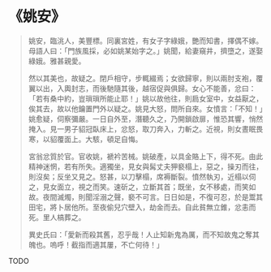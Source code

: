 # 《姚安》

> 姚安，臨洮人，美豐標。同裏宮姓，有女子字綠娥，艷而知書，擇偶不嫁。母語人曰：「門族風採，必如姚某始字之。」姚聞，給妻窺井，擠墮之，遂娶綠娥。雅甚親愛。
>
> 然以其美也，故疑之。閉戶相守，步輒綴焉；女欲歸寧，則以兩肘支袍，覆翼以出，入輿封志，而後馳隨其後，越宿促與俱歸。女心不能善，忿曰：「若有桑中約，豈瑣瑣所能止耶！」姚以故他往，則扃女室中，女益厭之，俟其去，故以他鑰置門外以疑之。姚見大怒，問所自來。女憤言：「不知！」姚愈疑，伺察彌嚴。一日自外至，潛聽久之，乃開鎖啟扉，惟恐其響，悄然掩入。見一男子貂冠臥床上，忿怒，取刀奔入，力斬之。近視，則女晝眠畏寒，以貂覆面上。大駭，頓足自悔。
>
> 宮翁忿質於官。官收姚，褫衿苦械。姚破產，以具金賂上下，得不死。由此精神迷惘，若有所失。適獨坐，見女與髯丈夫狎褻榻上，惡之，操刃而往，則沒矣；反坐又見之。怒甚，以刀擊榻，席褥斷裂。憤然執刃，近榻以伺之，見女面立，視之而笑。速斫之，立斷其首；既坐，女不移處，而笑如故。夜間滅燭，則聞淫溺之聲，褻不可言。日日如是，不復可忍，於是鬻其田宅，將卜居他所。至夜偷兒穴壁入，劫金而去。自此貧無立錐，忿恚而死。里人槁葬之。
>
> 異史氏曰：「愛新而殺其舊，忍乎哉！人止知新鬼為厲，而不知故鬼之奪其魄也。嗚呼！截指而適其屢，不亡何待！」

TODO
